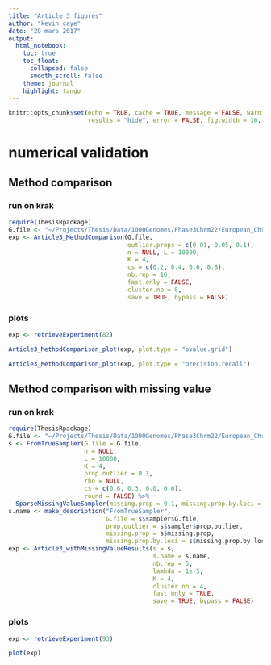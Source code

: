 ```yaml
---
title: "Article 3 figures"
author: "kevin caye"
date: "28 mars 2017"
output:
  html_notebook:
    toc: true
    toc_float:
      collapsed: false
      smooth_scroll: false
    theme: journal
    highlight: tango
---
```




```r
knitr::opts_chunk$set(echo = TRUE, cache = TRUE, message = FALSE, warning = FALSE,
                      results = "hide", error = FALSE, fig.width = 10, fig.width = 10)
```


# numerical validation

## Method comparison

### run on krak
```r
require(ThesisRpackage)
G.file <- "~/Projects/Thesis/Data/1000Genomes/Phase3Chrm22/European_Chrm22.maf.05.sample.10000.rds" ## run all simulation on the same 10000 loci sample
exp <- Article3_MethodComparison(G.file,
                                 outlier.props = c(0.01, 0.05, 0.1),
                                 n = NULL, L = 10000,
                                 K = 4,
                                 cs = c(0.2, 0.4, 0.6, 0.8),
                                 nb.rep = 16,
                                 fast.only = FALSE,
                                 cluster.nb = 8,
                                 save = TRUE, bypass = FALSE)
```

### plots

```r
exp <- retrieveExperiment(82)
```

```r
Article3_MethodComparison_plot(exp, plot.type = "pvalue.grid")
```

```r
Article3_MethodComparison_plot(exp, plot.type = "precision.recall")
```


## Method comparison with missing value

### run on krak

```r
require(ThesisRpackage)
G.file <- "~/Projects/Thesis/Data/1000Genomes/Phase3Chrm22/European_Chrm22.maf.05.rds"
s <- FromTrueSampler(G.file = G.file,
                     n = NULL,
                     L = 10000,
                     K = 4,
                     prop.outlier = 0.1,
                     rho = NULL,
                     cs = c(0.6, 0.3, 0.0, 0.0),
                     round = FALSE) %>%
  SparseMissingValueSampler(missing.prop = 0.1, missing.prop.by.loci = 0.5)
s.name <- make_description("FromTrueSampler", 
                           G.file = s$sampler$G.file,
                           prop.outlier = s$sampler$prop.outlier,
                           missing.prop = s$missing.prop,
                           missing.prop.by.loci = s$missing.prop.by.loci)
exp <- Article3_withMissingValueResults(s = s,
                                        s.name = s.name,
                                        nb.rep = 5,
                                        lambda = 1e-5,
                                        K = 4,
                                        cluster.nb = 4,
                                        fast.only = TRUE,
                                        save = TRUE, bypass = FALSE)
```

### plots

```r
exp <- retrieveExperiment(93)
```

```r
plot(exp)
```

